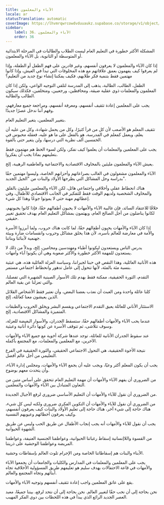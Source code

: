 ```yaml
---
title: الآباء والمعلمون
locale: ar
statusTranslation: automatic
coverImage: https://lhvmrqwrcowdvduuaukz.supabase.co/storage/v1/object/public/strapi-uploads/small_cover-educacion-fundamental.webp-2d51a7828a2b1309555be27f7e2a61a0.webp
sidebar:
    label: 36. الآباء والمعلمون
    order: 36
---
```

المشكلة الأكثر خطورة في التعليم العام ليست الطلاب والطالبات في المرحلة الابتدائية أو المتوسطة أو الثانوية، بل الآباء والمعلمون.

إذا كان الآباء والمعلمون لا يعرفون أنفسهم، وغير قادرين على فهم الطفل أو الطفلة، وإذا لم يعرفوا كيف يفهمون بعمق علاقاتهم مع هذه المخلوقات التي تبدأ في العيش، وإذا كانوا مهتمين فقط بتنمية فكر طلابهم، فكيف يمكننا إنشاء نوع جديد من التعليم؟

الطفل، الطالب، الطالبة، يذهب إلى المدرسة لتلقي التوجيه الواعي، ولكن إذا كان المعلمون والمعلمات ذوي عقلية ضيقة، ومحافظين، ورجعيين، ومتخلفين، فكذلك سيكون الطالب والطالبة.

يجب على المعلمين إعادة تثقيف أنفسهم، ومعرفة أنفسهم، ومراجعة جميع معارفهم، وفهم أننا ندخل عصرًا جديدًا.

بتغيير المعلمين، يتغير التعليم العام.

تثقيف المعلم هو الأصعب لأن كل من قرأ كثيرًا، وكل من يحمل شهادة، وكل من عليه أن يعلم، ويعمل كمعلم في المدرسة، هو بالفعل على ما هو عليه، فعقله محبوس في الخمسين ألف نظرية التي درسها، ولن يتغير حتى بالقوة.

يجب على المعلمين والمعلمات أن يعلموا كيف نفكر، ولكن لسوء الحظ هم مهتمون فقط بتعليمهم بماذا يجب أن يفكروا.

يعيش الآباء والمعلمون مليئين بالمخاوف الاقتصادية والاجتماعية والعاطفية الرهيبة، إلخ.

الآباء والمعلمون مشغولون في الغالب بصراعاتهم وأحزانهم الخاصة، وليسوا مهتمين حقًا بدراسة وحل المشاكل التي يطرحها الأولاد والبنات من "الجيل الجديد".

هناك انحطاط عقلي وأخلاقي واجتماعي هائل، لكن الآباء والمعلمين مليئون بالقلق والمخاوف الشخصية ولديهم الوقت فقط للتفكير في الجانب الاقتصادي للأطفال، وفي إعطائهم مهنة حتى لا يموتوا جوعًا وهذا كل شيء.

خلافًا للاعتقاد السائد، فإن غالبية الآباء والأمهات لا يحبون أطفالهم حقًا، فإذا كانوا يحبونهم، لكانوا يناضلون من أجل الصالح العام، ويهتمون بمشاكل التعليم العام بهدف تحقيق تغيير حقيقي.

إذا كان الآباء والأمهات يحبون أطفالهم حقًا، لما كانت هناك حروب، ولما أبرزوا الأسرة والأمة في معارضة للعالم بأسره، لأن هذا يخلق مشاكل وحروب وانقسامات ضارة وبيئة جهنمية لأبنائنا وبناتنا.

يدرس الناس ويستعدون ليكونوا أطباء ومهندسين ومحامين، إلخ، وبدلاً من ذلك لا يستعدون للمهمة الأكثر خطورة والأكثر صعوبة وهي أن يكونوا آباء وأمهات.

هذه الأنانية العائلية، وهذا النقص في حبنا لجيراننا، وسياسة العزلة العائلية هذه، هي عبثية بنسبة مئة بالمئة، لأنها تتحول إلى عامل تدهور وانحطاط اجتماعي مستمر.

التقدم، الثورة الحقيقية، ممكنة فقط بهدم تلك الأسوار الصينية الشهيرة التي تفصلنا، والتي تعزلنا عن بقية العالم.

كلنا عائلة واحدة ومن العبث أن نعذب بعضنا البعض، وأن نعتبر فقط الأشخاص القلائل الذين يعيشون معنا كعائلة، إلخ.

الاستئثار الأناني للعائلة يعيق التقدم الاجتماعي ويقسم البشر ويخلق الحروب والطبقات المتميزة والمشاكل الاقتصادية، إلخ.

عندما يحب الآباء والأمهات أطفالهم حقًا، ستسقط الجدران، والأسوار البغيضة للعزلة، وسوف تتلاشى، ثم تتوقف الأسرة عن كونها دائرة أنانية وعبثية.

عند سقوط الجدران الأنانية للعائلة، توجد عندها شركة أخوية مع جميع الآباء والأمهات الآخرين، مع المعلمين والمعلمات، مع المجتمع بأكمله.

نتيجة الأخوة الحقيقية، هي التحول الاجتماعي الحقيقي، والثورة الحقيقية في الفرع التعليمي من أجل عالم أفضل.

يجب أن يكون المعلم أكثر وعيًا، ويجب عليه أن يجمع الآباء والأمهات، ومجلس إدارة الآباء، وأن يتحدث معهم بوضوح.

من الضروري أن يفهم الآباء والأمهات أن مهمة التعليم العام تتحقق على أساس متين من التعاون المتبادل بين الآباء والأمهات والمعلمين.

من الضروري أن نقول للآباء والأمهات أن التعليم الأساسي ضروري لرفع الأجيال الجديدة.

من الضروري أن نقول للآباء والأمهات أن التكوين الفكري ضروري ولكنه ليس كل شيء، هناك حاجة إلى شيء آخر، هناك حاجة إلى تعليم الأولاد والبنات كيف يعرفون أنفسهم، وكيف يعرفون أخطائهم وعيوبهم النفسية.

يجب أن نقول للآباء والأمهات أنه يجب إنجاب الأطفال عن طريق الحب وليس عن طريق الشهوة الحيوانية.

من القسوة واللاإنسانية إسقاط رغباتنا الحيوانية، وعواطفنا الجنسية العنيفة، وعواطفنا المريضة وعواطفنا الوحشية على ذريتنا.

الأبناء والبنات هم إسقاطاتنا الخاصة ومن الإجرام تلوث العالم بإسقاطات وحشية.

يجب على المعلمين والمعلمات في المدارس والكليات والجامعات أن يجمعوا الآباء والأمهات في قاعة الاحتفالات بهدف سليم هو تعليمهم طريق المسؤولية الأخلاقية تجاه أبنائهم وتجاه المجتمع والعالم.

يقع على عاتق المعلمين واجب إعادة تثقيف أنفسهم وتوجيه الآباء والأمهات.

نحن بحاجة إلى أن نحب حقًا لتغيير العالم. نحن بحاجة إلى أن نتحد لرفع، بيننا جميعًا، معبد العصر الجديد الرائع الذي يبدأ في هذه اللحظات بين دوي الفكر المهيب.

